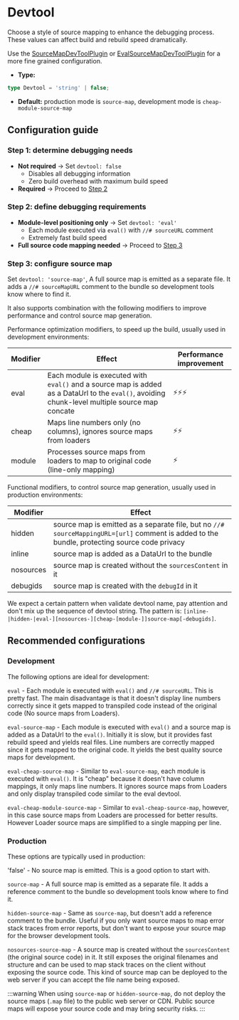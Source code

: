 
<WebpackLicense from="https://webpack.js.org/configuration/devtool/" />

# Devtool

Choose a style of source mapping to enhance the debugging process. These values can affect build and rebuild speed dramatically.

Use the [SourceMapDevToolPlugin](/plugins/webpack/source-map-dev-tool-plugin) or [EvalSourceMapDevToolPlugin](/plugins/webpack/eval-source-map-dev-tool-plugin) for a more fine grained configuration.

- **Type:**

```ts
type Devtool = 'string' | false;
```

- **Default:** production mode is `source-map`, development mode is `cheap-module-source-map`

## Configuration guide

### Step 1: determine debugging needs

- **Not required** → Set `devtool: false`
  - Disables all debugging information
  - Zero build overhead with maximum build speed
- **Required** → Proceed to [Step 2](#step-2-define-debugging-requirements)

### Step 2: define debugging requirements

- **Module-level positioning only** → Set `devtool: 'eval'`
  - Each module executed via `eval()` with `//# sourceURL` comment
  - Extremely fast build speed
- **Full source code mapping needed** → Proceed to [Step 3](#step-3-configure-sourcemap)

### Step 3: configure source map

Set `devtool: 'source-map'`, A full source map is emitted as a separate file. It adds a `//# sourceMapURL` comment to the bundle so development tools know where to find it.

It also supports combination with the following modifiers to improve performance and control source map generation.

Performance optimization modifiers, to speed up the build, usually used in development environments:

| Modifier | Effect                                                                                                                                         | Performance improvement |
| -------- | ---------------------------------------------------------------------------------------------------------------------------------------------- | ----------------------- |
| eval     | Each module is executed with `eval()` and a source map is added as a DataUrl to the `eval()`, avoiding chunk-level multiple source map concate | ⚡⚡⚡                  |
| cheap    | Maps line numbers only (no columns), ignores source maps from loaders                                                                          | ⚡⚡                    |
| module   | Processes source maps from loaders to map to original code (line-only mapping)                                                                 | ⚡                      |

Functional modifiers, to control source map generation, usually used in production environments:

| Modifier  | Effect                                                                                                                                       |
| --------- | -------------------------------------------------------------------------------------------------------------------------------------------- |
| hidden    | source map is emitted as a separate file, but no `//# sourceMappingURL=[url]` comment is added to the bundle, protecting source code privacy |
| inline    | source map is added as a DataUrl to the bundle                                                                                               |
| nosources | source map is created without the `sourcesContent` in it                                                                                     |
| debugids  | source map is created with the `debugId` in it                                                                                               |

We expect a certain pattern when validate devtool name, pay attention and don't mix up the sequence of devtool string. The pattern is: `[inline-|hidden-|eval-][nosources-][cheap-[module-]]source-map[-debugids]`.

## Recommended configurations

### Development

The following options are ideal for development:

`eval` - Each module is executed with `eval()` and `//# sourceURL`. This is pretty fast. The main disadvantage is that it doesn't display line numbers correctly since it gets mapped to transpiled code instead of the original code (No source maps from Loaders).

`eval-source-map` - Each module is executed with `eval()` and a source map is added as a DataUrl to the `eval()`. Initially it is slow, but it provides fast rebuild speed and yields real files. Line numbers are correctly mapped since it gets mapped to the original code. It yields the best quality source maps for development.

`eval-cheap-source-map` - Similar to `eval-source-map`, each module is executed with `eval()`. It is "cheap" because it doesn't have column mappings, it only maps line numbers. It ignores source maps from Loaders and only display transpiled code similar to the eval devtool.

`eval-cheap-module-source-map` - Similar to `eval-cheap-source-map`, however, in this case source maps from Loaders are processed for better results. However Loader source maps are simplified to a single mapping per line.

### Production

These options are typically used in production:

'false' - No source map is emitted. This is a good option to start with.

`source-map` - A full source map is emitted as a separate file. It adds a reference comment to the bundle so development tools know where to find it.

`hidden-source-map` - Same as `source-map`, but doesn't add a reference comment to the bundle. Useful if you only want source maps to map error stack traces from error reports, but don't want to expose your source map for the browser development tools.

`nosources-source-map` - A source map is created without the `sourcesContent` (the original source code) in it. It still exposes the original filenames and structure and can be used to map stack traces on the client without exposing the source code. This kind of source map can be deployed to the web server if you can accept the file name being exposed.

:::warning
When using `source-map` or `hidden-source-map`, do not deploy the source maps (`.map` file) to the public web server or CDN. Public source maps will expose your source code and may bring security risks.
:::
